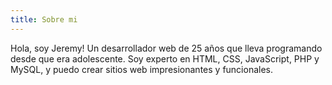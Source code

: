 ```yaml
---
title: Sobre mi
---
```


Hola, soy Jeremy! Un desarrollador web de 25 años que lleva programando desde que era adolescente. Soy experto en HTML, CSS, JavaScript, PHP y MySQL, y puedo crear sitios web impresionantes y funcionales.